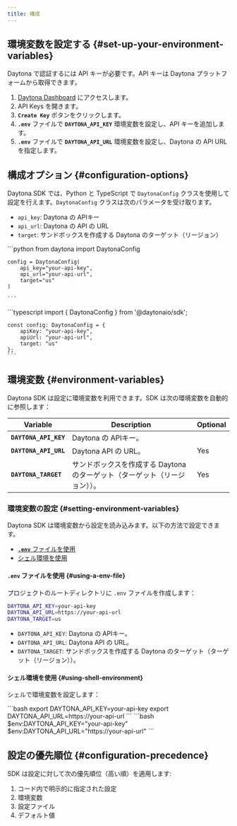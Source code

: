 ```yaml
---
title: 構成
---
```



## 環境変数を設定する {#set-up-your-environment-variables}

Daytona で認証するには API キーが必要です。API キーは Daytona プラットフォームから取得できます。

1. [Daytona Dashboard](https://app.daytona.io/dashboard/) にアクセスします。
2. API Keys を開きます。
3. **`Create Key`** ボタンをクリックします。
4. **`.env`** ファイルで **`DAYTONA_API_KEY`** 環境変数を設定し、API キーを追加します。
5. **`.env`** ファイルで **`DAYTONA_API_URL`** 環境変数を設定し、Daytona の API URL を指定します。

## 構成オプション {#configuration-options}

Daytona SDK では、Python と TypeScript で `DaytonaConfig` クラスを使用して設定を行えます。`DaytonaConfig` クラスは次のパラメータを受け取ります。

- `api_key`: Daytona の APIキー
- `api_url`: Daytona の API の URL
- `target`: サンドボックスを作成する Daytona のターゲット（リージョン）

<Tabs>
  <TabItem label="Python" icon="seti:python">
    ```python
    from daytona import DaytonaConfig

    config = DaytonaConfig(
        api_key="your-api-key",
        api_url="your-api-url",
        target="us"
    )

    ```
  </TabItem>

  <TabItem label="TypeScript" icon="seti:typescript">
    ```typescript
    import { DaytonaConfig } from '@daytonaio/sdk';

    const config: DaytonaConfig = {
        apiKey: "your-api-key",          
        apiUrl: "your-api-url",     
        target: "us"                  
    };
    ```
  </TabItem>
</Tabs>

## 環境変数 {#environment-variables}

Daytona SDK は設定に環境変数を利用できます。SDK は次の環境変数を自動的に参照します：

| Variable              | Description                                | Optional |
| --------------------- | ------------------------------------------ | -------- |
| **`DAYTONA_API_KEY`** | Daytona の APIキー。                        |          |
| **`DAYTONA_API_URL`** | Daytona API の URL。                        | Yes      |
| **`DAYTONA_TARGET`**  | サンドボックスを作成する Daytona のターゲット（ターゲット（リージョン））。 | Yes      |

### 環境変数の設定 {#setting-environment-variables}

Daytona SDK は環境変数から設定を読み込みます。以下の方法で設定できます。

- [**`.env`** ファイルを使用](#using-a-env-file)
- [シェル環境を使用](#using-shell-environment)

#### **`.env`** ファイルを使用 {#using-a-env-file}

プロジェクトのルートディレクトリに `.env` ファイルを作成します：

```bash
DAYTONA_API_KEY=your-api-key
DAYTONA_API_URL=https://your-api-url
DAYTONA_TARGET=us
```

- `DAYTONA_API_KEY`: Daytona の APIキー。
- `DAYTONA_API_URL`: Daytona API の URL。
- `DAYTONA_TARGET`: サンドボックスを作成する Daytona のターゲット（ターゲット（リージョン））。

#### シェル環境を使用 {#using-shell-environment}

シェルで環境変数を設定します：

<Tabs>
  <TabItem label="Bash/Zsh" icon="seti:shell">
    ```bash
    export DAYTONA_API_KEY=your-api-key
    export DAYTONA_API_URL=https://your-api-url
    ```
  </TabItem>

  <TabItem label="Windows PowerShell" icon="seti:powershell">
    ```bash
    $env:DAYTONA_API_KEY="your-api-key"
    $env:DAYTONA_API_URL="https://your-api-url"
    ```
  </TabItem>
</Tabs>

## 設定の優先順位 {#configuration-precedence}

SDK は設定に対して次の優先順位（高い順）を適用します:

1. コード内で明示的に指定された設定
2. 環境変数
3. 設定ファイル
4. デフォルト値
